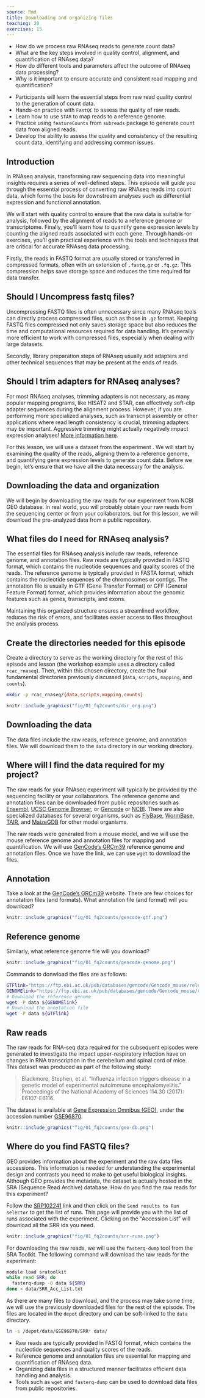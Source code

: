 ```yaml
---
source: Rmd
title: Downloading and organizing files
teaching: 20
exercises: 15
---
```


:::::::::::::::::::::::::::::::::::::: questions 

- How do we process raw RNAseq reads to generate count data?
- What are the key steps involved in quality control, alignment, and quantification of RNAseq data?
- How do different tools and parameters affect the outcome of RNAseq data processing?
- Why is it important to ensure accurate and consistent read mapping and quantification?

::::::::::::::::::::::::::::::::::::::::::::::::

::::::::::::::::::::::::::::::::::::: objectives

- Participants will learn the essential steps from raw read quality control to the generation of count data.
- Hands-on practice with `FastQC` to assess the quality of raw reads.
- Learn how to use `STAR` to map reads to a reference genome.
- Practice using `featureCounts` from `subreads` package to generate count data from aligned reads.
- Develop the ability to assess the quality and consistency of the resulting count data, identifying and addressing common issues.

::::::::::::::::::::::::::::::::::::::::::::::::

## Introduction


In RNAseq analysis, transforming raw sequencing data into meaningful insights requires a series of well-defined steps. This episode will guide you through the essential process of converting raw RNAseq reads into count data, which forms the basis for downstream analyses such as differential expression and functional annotation. 

We will start with quality control to ensure that the raw data is suitable for analysis, followed by the alignment of reads to a reference genome or transcriptome. Finally, you'll learn how to quantify gene expression levels by counting the aligned reads associated with each gene. Through hands-on exercises, you'll gain practical experience with the tools and techniques that are critical for accurate RNAseq data processing.

Firstly, the reads in FASTQ format are usually stored or transferred in compressed formats, often with an extension of `.fastq.gz` or `.fq.gz`. This compression helps save storage space and reduces the time required for data transfer. 

:::::::::::::::::::::::::::::::::::::::  prereq

## Should I Uncompress fastq files?

Uncompressing FASTQ files is often unnecessary since many RNAseq tools can directly process compressed files, such as those in `.gz` format. Keeping FASTQ files compressed not only saves storage space but also reduces the time and computational resources required for data handling. It's generally more efficient to work with compressed files, especially when dealing with large datasets.

:::::::::::::::::::::::::::::::::::::::

Secondly, library preparation steps of RNAseq usually add adapters and other technical sequences that may be present at the ends of reads.

:::::::::::::::::::::::::::::::::::::::  prereq

## Should I trim adapters for RNAseq analyses?

For most RNAseq analyses, trimming adapters is not necessary, as many popular mapping programs, like HISAT2 and STAR, can effectively soft-clip adapter sequences during the alignment process. However, if you are performing more specialized analyses, such as transcript assembly or other applications where read length consistency is crucial, trimming adapters may be important. Aggressive trimming might actually negatively impact expression analyses! [More information here](https://www.ncbi.nlm.nih.gov/pmc/articles/PMC4766705/).

:::::::::::::::::::::::::::::::::::::::

For this lesson, we will use a dataset from the experiment <fillthissection>. We will start by examining the quality of the reads, aligning them to a reference genome, and quantifying gene expression levels to generate count data. Before we begin, let's ensure that we have all the data necessary for the analysis.

## Downloading the data and organization

We will begin by downloading the raw reads for our experiment from NCBI GEO database. In real world, you will probably obtain your raw reads from the sequencing center or from your collaborators, but for this lesson, we will download the pre-analyzed data from a public repository.

:::::::::::::::::::::::::::::::::::::::  prereq

## What files do I need for RNAseq analysis?

The essential files for RNAseq analysis include raw reads, reference genome, and annotation files. Raw reads are typically provided in FASTQ format, which contains the nucleotide sequences and quality scores of the reads.
The reference genome is typically provided in FASTA format, which contains the nucleotide sequences of the chromosomes or contigs. The annotation file is usually in GTF (Gene Transfer Format) or GFF (General Feature Format) format, which provides information about the genomic features such as genes, transcripts, and exons.

:::::::::::::::::::::::::::::::::::::::

Maintaining this organized structure ensures a streamlined workflow, reduces the risk of errors, and facilitates easier access to files throughout the analysis process.

:::::::::::::::::::::::::::::::::::::::  challenge

## Create the directories needed for this episode

Create a directory to serve as the working directory for the rest 
of this episode and lesson (the workshop example uses a directory called `rcac_rnaseq`). 
Then, within this chosen directory, create the four fundamental directories previously discussed
(`data`, `scripts`, `mapping`, and `counts`).

```bash
mkdir -p rcac_rnaseq/{data,scripts,mapping,counts}
```


::::::::::::::::::::::::::::::::::: solution

```r
knitr::include_graphics("fig/01_fq2counts/dir_org.png")
```

:::::::::::::::::::::::::::::::::::

:::::::::::::::::::::::::::::::::::::::

## Downloading the data

The data files include the raw reads, reference genome, and annotation files. We will download them to the `data` directory in our working directory.

:::::::::::::::::::::::::::::::::::::::  prereq

## Where will I find the data required for my project?

The raw reads for your RNAseq experiment will typically be provided by the sequencing facility or your collaborators. The reference genome and annotation files can be downloaded from public repositories such as [Ensembl](https://www.ensembl.org/index.html), [UCSC Genome Browser](https://genome.ucsc.edu/), or [Gencode](https://www.gencodegenes.org/) or [NCBI](https://www.ncbi.nlm.nih.gov/). There are also specialized databases for several organisms, such as [FlyBase](https://flybase.org/), [WormBase](https://wormbase.org/), [TAIR](https://www.arabidopsis.org/), and [MaizeGDB](https://www.maizegdb.org/) for other model organisms. 



:::::::::::::::::::::::::::::::::::::::

The raw reads were generated from a mouse model, and we will use the mouse reference genome and annotation files for mapping and quantification. We will use [GenCode's GRCm39](https://www.gencodegenes.org/mouse/) reference genome and annotation files. Once we have the link, we can use `wget` to download the files. 


:::::::::::::::::::::::::::::::::::::::  challenge

## Annotation


Take a look at the [GenCode's GRCm39](https://www.gencodegenes.org/mouse/) website. There are few choices for annotation files (and formats). What annotation file (and format) will you download?

::::::::::::::::::::::::::::::::::: solution

```r
knitr::include_graphics("fig/01_fq2counts/gencode-gtf.png")
```

::::::::::::::::::::::::::::::::::: 

:::::::::::::::::::::::::::::::::::::::


:::::::::::::::::::::::::::::::::::::::  challenge

## Reference genome


Similarly, what reference genome file will you download? 

::::::::::::::::::::::::::::::::::: solution

```r
knitr::include_graphics("fig/01_fq2counts/gencode-genome.png")
```

::::::::::::::::::::::::::::::::::: 

:::::::::::::::::::::::::::::::::::::::


Commands to donwload the files are as follows:

```bash
GTFlink="https://ftp.ebi.ac.uk/pub/databases/gencode/Gencode_mouse/release_M35/gencode.vM35.primary_assembly.basic.annotation.gtf.gz"
GENOMElink="https://ftp.ebi.ac.uk/pub/databases/gencode/Gencode_mouse/release_M35/GRCm39.primary_assembly.genome.fa.gz"
# Download the reference genome
wget -P data ${GENOMElink}
# Download the annotation file
wget -P data ${GTFlink}
```

## Raw reads

The raw reads for RNA-seq data required for the subsequent episodes were generated to investigate the impact upper-respiratory infection have on changes in RNA transcription in the cerebellum and spinal cord of mice. 
This dataset was produced as part of the following study:

> Blackmore, Stephen, et al. "Influenza infection triggers disease in a genetic 
> model of experimental autoimmune encephalomyelitis." 
> Proceedings of the National Academy of Sciences 114.30 (2017): E6107-E6116.

The dataset is available at [Gene Expression Omnibus (GEO)](https://www.ncbi.nlm.nih.gov/geo/), 
under the accession number [GSE96870](https://www.ncbi.nlm.nih.gov/geo/query/acc.cgi?acc=GSE96870). 

```r
knitr::include_graphics("fig/01_fq2counts/geo-db.png")
```


:::::::::::::::::::::::::::::::::::::::  challenge

## Where do you find FASTQ files?

GEO provides information about the experiment and the raw data files accessions. This information is needed for understanding the experimental design and contrasts you need to make to get useful biological insights. Although GEO provides the metadata, the dataset is actually hosted in the SRA (Sequence Read Archive) database. How do you find the raw reads for this experiment?

::::::::::::::::::::::::::::::::::: solution

Follow the [SRP102241](https://www.ncbi.nlm.nih.gov/sra?term=SRP102241) link and then click on the `Send results to Run selector` to get the list of runs. This page will provide you with the list of runs associated with the experiment. Clicking on the "Accession List" will download all the SRR ids you need.

```r
knitr::include_graphics("fig/01_fq2counts/srr-runs.png")
```

::::::::::::::::::::::::::::::::::: 

:::::::::::::::::::::::::::::::::::::::

For downloading the raw reads, we will use the `fasterq-dump` tool from the SRA Toolkit. The following command will download the raw reads for the experiment:

```bash
module load sratoolkit
while read SRR; do
  fasterq-dump -O data ${SRR}
done < data/SRR_Acc_List.txt
```

As there are many files to download, and the process may take some time, we will use the previously downloaded files for the rest of the episode. The files are located in the `depot` directory and can be soft-linked to the `data` directory.

```bash
ln -s /depot/data/GSE96870/SRR* data/
```

::::::::::::::::::::::::::::::::::::: keypoints 

- Raw reads are typically provided in FASTQ format, which contains the nucleotide sequences and quality scores of the reads.
- Reference genome and annotation files are essential for mapping and quantification of RNAseq data.
- Organizing data files in a structured manner facilitates efficient data handling and analysis.
- Tools such as `wget` and `fasterq-dump` can be used to download data files from public repositories.


::::::::::::::::::::::::::::::::::::::::::::::::

